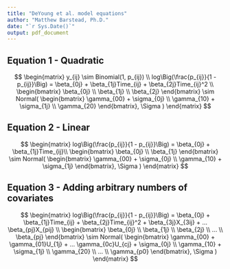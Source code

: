 ```yaml
---
title: "DeYoung et al. model equations"
author: "Matthew Barstead, Ph.D."
date: "`r Sys.Date()`"
output: pdf_document
---
```


## Equation 1 - Quadratic

$$
\begin{matrix}
    y_{ij} \sim Binomial(1, p_{ij}) \\
    log\Big(\frac{p_{ij}}{1 - p_{ij}}\Big) = \beta_{0j} + \beta_{1j}Time_{ij} + \beta_{2j}Time_{ij}^2 \\
    \begin{bmatrix}
        \beta_{0j} \\
        \beta_{1j} \\
        \beta_{2j}
    \end{bmatrix} 
    \sim 
    Normal(
        \begin{bmatrix}
            \gamma_{00} + \sigma_{0j} \\
            \gamma_{10} + \sigma_{1j} \\
            \gamma_{20}
    \end{bmatrix}, 
    \Sigma
)
\end{matrix}
$$

## Equation 2 - Linear 

$$
\begin{matrix}
    log\Big(\frac{p_{ij}}{1 - p_{ij}}\Big) = \beta_{0j} + \beta_{1j}Time_{ij}\\
    \begin{bmatrix}
        \beta_{0j} \\
        \beta_{1j}
    \end{bmatrix} 
    \sim 
    Normal(
        \begin{bmatrix}
            \gamma_{00} + \sigma_{0j} \\
            \gamma_{10} + \sigma_{1j}
    \end{bmatrix}, 
    \Sigma
)
\end{matrix}
$$

## Equation 3 - Adding arbitrary numbers of covariates

$$
\begin{matrix}
    log\Big(\frac{p_{ij}}{1 - p_{ij}}\Big) = \beta_{0j} + \beta_{1j}Time_{ij} + \beta_{2j}Time_{ij}^2 + \beta_{3j}X_{3ij} + ... \beta_{pj}X_{pij} \\
    \begin{bmatrix}
        \beta_{0j} \\
        \beta_{1j} \\
        \beta_{2j} \\
        ... \\
        \beta_{pj}
    \end{bmatrix} 
    \sim 
    Normal(
        \begin{bmatrix}
            \gamma_{00} + \gamma_{01}U_{1j} + ... \gamma_{0c}U_{cj} + \sigma_{0j} \\
            \gamma_{10} + \sigma_{1j} \\
            \gamma_{20} \\
            ... \\
            \gamma_{p0}
    \end{bmatrix}, 
    \Sigma
)
\end{matrix}
$$
